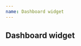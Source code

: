 ```yaml
---
name: Dashboard widget
---
```



## Dashboard widget

<div className="chart-container">
  <DashboardWidget
    title={'Line Chart'}
    data={data}
    chartConfig={config.line}
  />
  <DashboardWidget
    title={'Bar Chart'}
    data={data}
    chartConfig={config.bar}
  />
  <DashboardWidget
    title={'Stacked bar Chart'}
    data={data}
    chartConfig={config.stackedBar}
  />
  <DashboardWidget
    title={'Horizontal bar Chart'}
    data={horizontalData}
    chartConfig={config.horizontalBar}
  />
  <DashboardWidget
    title={'Horizontal stacked bar Chart'}
    data={horizontalMultipleData}
    chartConfig={config.horizontalStackedBar}
  />
  <DashboardWidget
    title={'Pie Chart'}
    data={dataPie}
    chartConfig={config.pie}
  />
  <DashboardWidget
    title={'Dynamic sentence'}
    data={dynamicSentenceData}
    dynamicSentenceParts={dynamicSentenceParts}
    chartConfig={config.dynamicSentence}
  />
  <DashboardWidget
    title={'Ranking'}
    data={rankingData}
    chartConfig={config.ranking}
  />
  <DashboardWidget
    loading={true}
    title={'Loading chart'}
  />
  <DashboardWidget
    error={{ statusText: 'Something wrong happened' }}
    title={'Error chart'}
  />
</div>
<PropsTable of={DashboardWidget} />

<Playground>
  <div className="chart-container">
    <DashboardWidget
      title={'Pie Chart'}
      data={dataPie}
      chartConfig={config.pie}
    />
  </div>
</Playground>